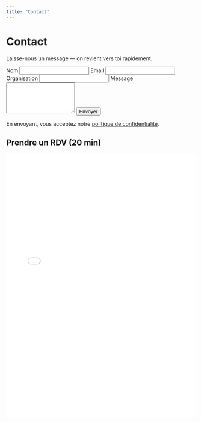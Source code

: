 ```yaml
---
title: "Contact"
---
```


# Contact

Laisse-nous un message — on revient vers toi rapidement.

<form action={import.meta.env.PUBLIC_FORMS_ENDPOINT} method="POST" class="mt-4 grid gap-4 max-w-xl" data-kpi="form_view">
  <label class="grid gap-1">
    <span>Nom</span>
    <input required name="name" class="border rounded px-3 py-2" />
  </label>
  <label class="grid gap-1">
    <span>Email</span>
    <input required type="email" name="email" class="border rounded px-3 py-2" />
  </label>
  <label class="grid gap-1">
    <span>Organisation</span>
    <input name="org" class="border rounded px-3 py-2" />
  </label>
  <label class="grid gap-1">
    <span>Message</span>
    <textarea required name="message" rows="5" class="border rounded px-3 py-2"></textarea>
  </label>
  <button class="rounded bg-slate-900 text-white px-4 py-2" data-kpi="form_submit">Envoyer</button>
  <p class="text-sm text-slate-500">En envoyant, vous acceptez notre <a class="underline" href="/privacy">politique de confidentialité</a>.</p>
</form>

## <a id="rdv"></a>Prendre un RDV (20 min)
<div class="mt-6">
  <iframe
    src={`${import.meta.env.PUBLIC_CALENDLY_URL}?hide_event_type_details=1&hide_gdpr_banner=1`}
    width="100%" height="700" frameborder="0"></iframe>
</div>
<script src="https://assets.calendly.com/assets/external/widget.js" async></script>
